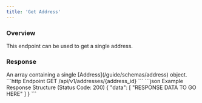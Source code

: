 ```yaml
---
title: 'Get Address'
---
```


### Overview

This endpoint can be used to get a single address.

### Response

<ResponseField name="data" type="array" required>
    An array containing a single [Address](/guide/schemas/address) object.
</ResponseField>

<RequestExample>
    ```http Endpoint
    GET /api/v1/addresses/{address_id}
    ```
</RequestExample>

<ResponseExample>
    ```json Example Response Structure (Status Code: 200)
    {
        "data": [
        "RESPONSE DATA TO GO HERE"
        ]
    }
    ```
</ResponseExample>